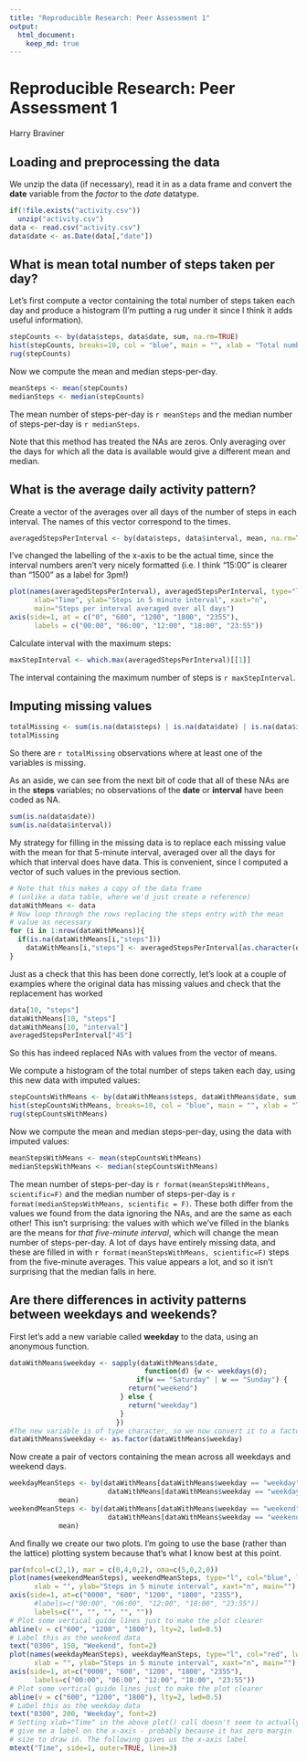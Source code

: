 ```yaml
---
title: "Reproducible Research: Peer Assessment 1"
output: 
  html_document:
    keep_md: true
---
```


Reproducible Research: Peer Assessment 1
========================================
Harry Braviner


## Loading and preprocessing the data

We unzip the data (if necessary), read it in as a data frame and convert the **date** variable from the *factor* to the *date* datatype.

```r
if(!file.exists("activity.csv"))
  unzip("activity.csv")
data <- read.csv("activity.csv")
data$date <- as.Date(data[,"date"])
```



## What is mean total number of steps taken per day?

Let's first compute a vector containing the total number of steps taken each day and produce a histogram (I'm putting a rug under it since I think it adds useful information).

```r
stepCounts <- by(data$steps, data$date, sum, na.rm=TRUE)
hist(stepCounts, breaks=10, col = "blue", main = "", xlab = "Total number of steps taken in a day")
rug(stepCounts)
```

Now we compute the mean and median steps-per-day.

```r
meanSteps <- mean(stepCounts)
medianSteps <- median(stepCounts)
```

The mean number of steps-per-day is `r meanSteps` and the median number of steps-per-day is `r medianSteps`.

Note that this method has treated the NAs are zeros. Only averaging over the days for which all the data is available would give a different mean and median.

## What is the average daily activity pattern?

Create a vector of the averages over all days of the number of steps in each interval.
The names of this vector correspond to the times.

```r
averagedStepsPerInterval <- by(data$steps, data$interval, mean, na.rm=TRUE, simplify=TRUE)
```

I've changed the labelling of the x-axis to be the actual time, since the interval numbers aren't very nicely formatted (i.e. I think "15:00" is clearer than "1500" as a label for 3pm!)

```r
plot(names(averagedStepsPerInterval), averagedStepsPerInterval, type="l", col="red",
      xlab="Time", ylab="Steps in 5 minute interval", xaxt="n",
      main="Steps per interval averaged over all days")
axis(side=1, at = c("0", "600", "1200", "1800", "2355"),
      labels = c("00:00", "06:00", "12:00", "18:00", "23:55"))
```

Calculate interval with the maximum steps:

```r
maxStepInterval <- which.max(averagedStepsPerInterval)[[1]]
```

The interval containing the maximum number of steps is `r maxStepInterval`.

## Imputing missing values

```r
totalMissing <- sum(is.na(data$steps) | is.na(data$date) | is.na(data$interval))
totalMissing
```
So there are `r totalMissing` observations where at least one of the variables is missing.

As an aside, we can see from the next bit of code that all of these NAs are in the **steps** variables;
no observations of the **date** or **interval** have been coded as NA.
```r
sum(is.na(data$date))
sum(is.na(data$interval))
```

My strategy for filling in the missing data is to replace each missing value with the mean for that 5-minute interval, averaged over all the days for which that interval does have data.
This is convenient, since I computed a vector of such values in the previous section.

```r
# Note that this makes a copy of the data frame
# (unlike a data table, where we'd just create a reference)
dataWithMeans <- data
# Now loop through the rows replacing the steps entry with the mean
# value as necessary
for (i in 1:nrow(dataWithMeans)){
  if(is.na(dataWithMeans[i,"steps"]))
    dataWithMeans[i,"steps"] <- averagedStepsPerInterval[as.character(dataWithMeans[i,"interval"])]
}
```

Just as a check that this has been done correctly, let's look at a couple of examples where the original data has missing values and check that the replacement has worked

```r
data[10, "steps"]
dataWithMeans[10, "steps"]
dataWithMeans[10, "interval"]
averagedStepsPerInterval["45"]
```
So this has indeed replaced NAs with values from the vector of means.

We compute a histogram of the total number of steps taken each day, using this new data with imputed values:
```r
stepCountsWithMeans <- by(dataWithMeans$steps, dataWithMeans$date, sum, na.rm=TRUE)
hist(stepCountsWithMeans, breaks=10, col = "blue", main = "", xlab = "Total number of steps taken in a day")
rug(stepCountsWithMeans)
```

Now we compute the mean and median steps-per-day, using the data with imputed values:

```r
meanStepsWithMeans <- mean(stepCountsWithMeans)
medianStepsWithMeans <- median(stepCountsWithMeans)
```

The mean number of steps-per-day is `r format(meanStepsWithMeans, scientific=F)` and the median number of steps-per-day is `r format(medianStepsWithMeans, scientific = F)`.
These both differ from the values we found from the data ignoring the NAs, and are the same as each other!
This isn't surprising: the values with which we've filled in the blanks are the means for *that five-minute interval*, which will change the mean number of steps-per-day.
A lot of days have entirely missing data, and these are filled in with `r format(meanStepsWithMeans, scientific=F)` steps from the five-minute averages.
This value appears a lot, and so it isn't surprising that the median falls in here.

## Are there differences in activity patterns between weekdays and weekends?

First let's add a new variable called **weekday** to the data, using an anonymous function.
```r
dataWithMeans$weekday <- sapply(dataWithMeans$date,
                                 function(d) {w <- weekdays(d);
				               if(w == "Saturday" | w == "Sunday") {
					         return("weekend")
					       } else {
					         return("weekday")
					       }
					      })
#The new variable is of type character, so we now convert it to a factor variable
dataWithMeans$weekday <- as.factor(dataWithMeans$weekday)
```

Now create a pair of vectors containing the mean across all weekdays and weekend days.
```r
weekdayMeanSteps <- by(dataWithMeans[dataWithMeans$weekday == "weekday", "steps"],
                        dataWithMeans[dataWithMeans$weekday == "weekday", "interval"],
			mean)
weekendMeanSteps <- by(dataWithMeans[dataWithMeans$weekday == "weekend", "steps"],
                        dataWithMeans[dataWithMeans$weekday == "weekend", "interval"],
			mean)
```

And finally we create our two plots.
I'm going to use the base (rather than the lattice) plotting system because that's what I know best at this point.
```r
par(mfcol=c(2,1), mar = c(0,4,0,2), oma=c(5,0,2,0))
plot(names(weekendMeanSteps), weekendMeanSteps, type="l", col="blue", lwd=2,
      xlab = "", ylab="Steps in 5 minute interval", xaxt="n", main="")
axis(side=1, at=c("0000", "600", "1200", "1800", "2355"),
      #labels=c("00:00", "06:00", "12:00", "18:00", "23:55"))
      labels=c("", "", "", "", ""))
# Plot some vertical guide lines just to make the plot clearer
abline(v = c("600", "1200", "1800"), lty=2, lwd=0.5)
# Label this as the weekend data
text("0300", 150, "Weekend", font=2)
plot(names(weekdayMeanSteps), weekdayMeanSteps, type="l", col="red", lwd=2,
      xlab = "", ylab="Steps in 5 minute interval", xaxt="n", main="")
axis(side=1, at=c("0000", "600", "1200", "1800", "2355"),
      labels=c("00:00", "06:00", "12:00", "18:00", "23:55"))
# Plot some vertical guide lines just to make the plot clearer
abline(v = c("600", "1200", "1800"), lty=2, lwd=0.5)
# Label this as the weekday data
text("0300", 200, "Weekday", font=2)
# Setting xlab="Time" in the above plot() call doesn't seem to actually
# give me a label on the x-axis - probably because it has zero margin
# size to draw in. The following gives us the x-axis label
mtext("Time", side=1, outer=TRUE, line=3)
```
